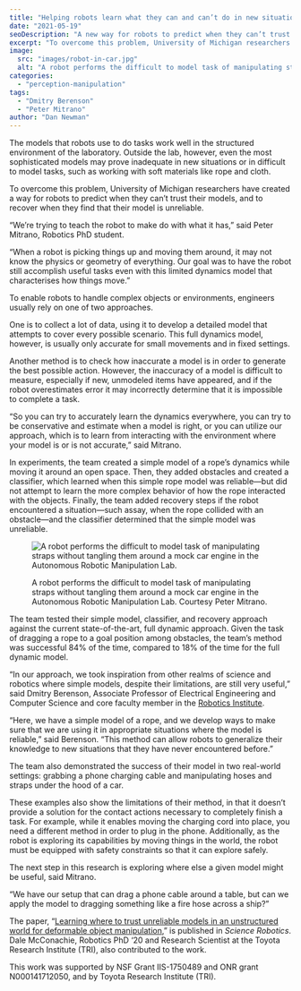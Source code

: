 ```yaml
---
title: "Helping robots learn what they can and can’t do in new situations"
date: "2021-05-19"
seoDescription: "A new way for robots to predict when they can’t trust their models, and to recover when they find that their model is unreliable."
excerpt: "To overcome this problem, University of Michigan researchers have created a way for robots to predict when they can’t trust their models, and to recover when they find that their model is unreliable."
image:
  src: "images/robot-in-car.jpg"
  alt: "A robot performs the difficult to model task of manipulating straps without tangling them around a mock car engine in the Autonomous Robotic Manipulation Lab."
categories:
  - "perception-manipulation"
tags:
  - "Dmitry Berenson"
  - "Peter Mitrano"
author: "Dan Newman"
---
```


<VideoCenter url="94uvtRcCPts" />

The models that robots use to do tasks work well in the structured environment of the laboratory. Outside the lab, however, even the most sophisticated models may prove inadequate in new situations or in difficult to model tasks, such as working with soft materials like rope and cloth. 

To overcome this problem, University of Michigan researchers have created a way for robots to predict when they can’t trust their models, and to recover when they find that their model is unreliable. 

“We’re trying to teach the robot to make do with what it has,” said Peter Mitrano, Robotics PhD student.



“When a robot is picking things up and moving them around, it may not know the physics or geometry of everything. Our goal was to have the robot still accomplish useful tasks even with this limited dynamics model that characterises how things move.”

To enable robots to handle complex objects or environments, engineers usually rely on one of two approaches.

One is to collect a lot of data, using it to develop a detailed model that attempts to cover every possible scenario. This full dynamics model, however, is usually only accurate for small movements and in fixed settings.

Another method is to check how inaccurate a model is in order to generate the best possible action. However, the inaccuracy of a model is difficult to measure, especially if new, unmodeled items have appeared, and if the robot overestimates error it may incorrectly determine that it is impossible to complete a task.

“So you can try to accurately learn the dynamics everywhere, you can try to be conservative and estimate when a model is right, or you can utilize our approach, which is to learn from interacting with the environment where your model is or is not accurate,” said Mitrano.

In experiments, the team created a simple model of a rope’s dynamics while moving it around an open space. Then, they added obstacles and created a classifier, which learned when this simple rope model was reliable—but did not attempt to learn the more complex behavior of how the rope interacted with the objects. Finally, the team added recovery steps if the robot encountered a situation—such assay, when the rope collided with an obstacle—and the classifier determined that the simple model was unreliable. 

<figure>

![A robot performs the difficult to model task of manipulating straps without tangling them around a mock car engine in the Autonomous Robotic Manipulation Lab.](images/robot-in-car-1024x549.jpg)

<figcaption>

A robot performs the difficult to model task of manipulating straps without tangling them around a mock car engine in the Autonomous Robotic Manipulation Lab. Courtesy Peter Mitrano.

</figcaption>

</figure>

The team tested their simple model, classifier, and recovery approach against the current state-of-the-art, full dynamic approach. Given the task of dragging a rope to a goal position among obstacles, the team’s method was successful 84% of the time, compared to 18% of the time for the full dynamic model.

“In our approach, we took inspiration from other realms of science and robotics where simple models, despite their limitations, are still very useful,” said Dmitry Berenson, Associate Professor of Electrical Engineering and Computer Science and core faculty member in the [Robotics Institute](https://robotics.umich.edu/).

“Here, we have a simple model of a rope, and we develop ways to make sure that we are using it in appropriate situations where the model is reliable,” said Berenson. “This method can allow robots to generalize their knowledge to new situations that they have never encountered before.”

The team also demonstrated the success of their model in two real-world settings: grabbing a phone charging cable and manipulating hoses and straps under the hood of a car.

These examples also show the limitations of their method, in that it doesn’t provide a solution for the contact actions necessary to completely finish a task. For example, while it enables moving the charging cord into place, you need a different method in order to plug in the phone. Additionally, as the robot is exploring its capabilities by moving things in the world, the robot must be equipped with safety constraints so that it can explore safely.

The next step in this research is exploring where else a given model might be useful, said Mitrano.

“We have our setup that can drag a phone cable around a table, but can we apply the model to dragging something like a fire hose across a ship?” 

The paper, “[Learning where to trust unreliable models in an unstructured world for deformable object manipulation](https://robotics.sciencemag.org/content/6/54/eabd8170),” is published in _Science Robotics_. Dale McConachie, Robotics PhD ‘20 and Research Scientist at the Toyota Research Institute (TRI), also contributed to the work.

This work was supported by NSF Grant IIS-1750489 and ONR grant N000141712050, and by Toyota Research Institute (TRI).
